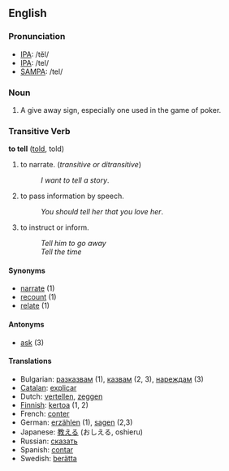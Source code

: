 ==English==

=== Pronunciation ===
*[[w:IPA|IPA]]: /tĕl/
*[[w:IPA|IPA]]: /tel/
*[[w:SAMPA|SAMPA]]: /tel/

===Noun===

#A give away sign, especially one used in the game of poker.

===Transitive Verb ===

'''to tell''' ([[told]], told)

# to narrate. (''transitive or ditransitive'')
#: ''I want to tell a story''.
# to pass information by speech.
#: ''You should tell her that you love her''.
# to instruct or inform.
#: ''Tell him to go away''
#: ''Tell the time''

==== Synonyms ====
*[[narrate]] (1)
*[[recount]] (1)
*[[relate]] (1)

==== Antonyms ====
*[[ask]] (3)

==== Translations ====
*Bulgarian: [[разказвам]] (1), [[казвам]] (2, 3), [[нареждам]] (3)
*[[Catalan]]: [[explicar]]
*Dutch: [[vertellen]], [[zeggen]]
*[[Finnish]]: [[kertoa]] (1, 2)
*French: [[conter]]
*German: [[erzählen]] (1), [[sagen]] (2,3)
*Japanese: [[教える]] (おしえる, oshieru)
*Russian: [[сказать]]
*Spanish: [[contar]]
*Swedish: [[berätta]]
